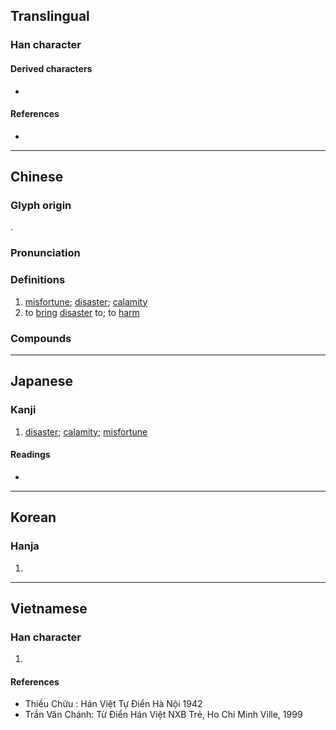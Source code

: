 {{character info}}
==Translingual==

===Han character===
{{Han char|rn=78|rad=歹|as=05|sn=9|four=15230|canj=MNLBK|ids=⿰歹央}}

====Derived characters====
* {{l|mul|[[𦴊]]}}

====References====
* {{Han ref|kx=0579.410|dkj=16410|dj=0971.390|hdz=21383.170|uh=6B83|ud=27523|bh=AC6F|bd=44143}}

----

==Chinese==
{{zh-forms|alt=央}}

===Glyph origin===
{{Han etym}}
{{Han compound|歹|央|ls=psc|c1=s|c2=p}}.

===Pronunciation===
{{zh-pron
|m=yāng
|c=joeng1
|mn=xm,qz,tw:iong/xm,zz:iang
|mn-t=iang1
|mc=y
|oc=y
|cat=n,v
}}

===Definitions===
{{zh-hanzi}}

# [[misfortune]]; [[disaster]]; [[calamity]]
# to [[bring]] [[disaster]] to; to [[harm]]

===Compounds===
{{zh-der|殃及|出殃|惹禍招殃|東觀之殃|橫殃飛禍|殃人貨|殃及池魚|殃國禍家|殃榜|殃民|殃煞|池魚之殃|災殃|病國殃民|病病殃殃|禍國殃民|禍殃|積惡餘殃|蠹國殃民|誤國殃民|遭殃|飛殃走禍|餘殃}}

----

==Japanese==

===Kanji===
{{ja-kanji|grade=|rs=歹05}}

# [[disaster]]; [[calamity]]; [[misfortune]]

====Readings====
* {{ja-readings|on=[[よう]] (yō), [[おう]] (ō)|kun=[[わざわい]] (wazawai)}}

----

==Korean==

===Hanja===
{{ko-hanja|hangeul=앙|eumhun=|rv=ang|mr=ang|y=ang}}

# {{rfdef|ko|sort=歹05}}

----

==Vietnamese==

===Han character===
{{vi-readings|reading=ương|rs=歹05}}

# {{rfdef|vi|sort=歹05}}

====References====
* Thiều Chửu : Hán Việt Tự Điển Hà Nội 1942
* Trần Văn Chánh: Từ Điển Hán Việt NXB Trẻ, Ho Chi Minh Ville, 1999